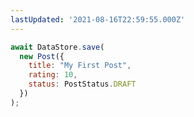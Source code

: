 ```yaml
---
lastUpdated: '2021-08-16T22:59:55.000Z'
---
```

```js
await DataStore.save(
  new Post({
    title: "My First Post",
    rating: 10,
    status: PostStatus.DRAFT
  })
);
```
